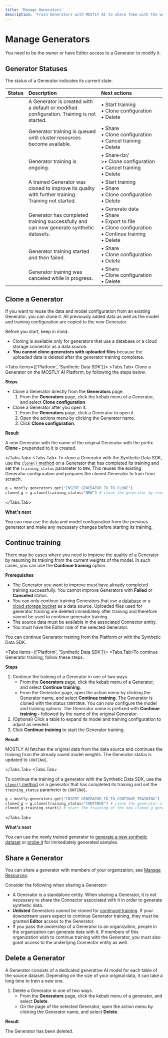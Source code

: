 ```yaml
---
title: 'Manage Generators'
description: 'Train Generators with MOSTLY AI to share them with the world, generate synthetic datasets, and more.'
---
```



# Manage Generators

You need to be the owner or have Editor access to a Generator to modify it.

## Generator Statuses

The status of a Generator indicates its current state.

| Status         | Description                                                                                        | Next actions                                                                                                         |
| :------------- | :------------------------------------------------------------------------------------------------- | :------------------------------------------------------------------------------------------------------------------- |
| <New />        | A Generator is created with a default or modified configuration. Training is not started.          | • Start training<br />• Clone configuration<br />• Delete                                                            |
| <Queued />     | Generator training is queued until cluster resources become available.                             | • Share<br />• Clone configuration<br />• Cancel training<br />• Delete                                              |
| <InProgress /> | Generator training is ongoing.                                                                     | • Share<br/ >•&nbsp;Clone&nbsp;configuration<br />•&nbsp;Cancel&nbsp;training<br />• Delete                          |
| <Continue />   | A trained Generator was cloned to improve its quality with further training. Training not started. | • Start&nbsp;training<br />• Share<br />• Clone configuration<br />• Delete                                          |
| <Ready />      | Generator has completed training successfully and can now generate synthetic datasets.             | • Generate data<br />• Share<br />• Export to file<br />• Clone configuration<br />• Continue training<br />• Delete |
| <Failed />     | Generator training started and then failed.                                                        | • Share<br />• Clone configuration<br />• Delete                                                                     |
| <Canceled />   | Generator training was canceled while in progress.                                                 | • Share<br />• Clone configuration<br />• Delete                                                                     |

## Clone a Generator

If you want to reuse the data and model configuration from an existing Generator, you can clone it. All previously added data as well as the model and training configuration are copied to the new Generator.

<Callout>
Before you start, keep in mind:

- Cloning is available only for generators that use a database or a cloud storage connector as a data source.
- **You cannot clone generators with uploaded files** because the uploaded data is deleted after the generator training completes.

</Callout>

<Tabs items={['Platform', 'Synthetic Data SDK']}>
<Tabs.Tab>
Clone a Generator on the MOSTLY AI Platform, by following the steps below.

**Steps**

- Clone a Generator directly from the **Generators** page.
  1. From the **Generators** page, click the kebab menu of a Generator, and select **Clone configuration**.
- Clone a Generator after you open it.
  1. From the **Generators** page, click a Generator to open it.
  2. Open the actions menu by clicking the Generator name.
  3. Click **Clone configuration**.

**Result**

A new Generator with the name of the original Generator with the prefix **Clone -** prepended to it is created.

</Tabs.Tab>
<Tabs.Tab>
To clone a Generator with the Synthetic Data SDK, use the [`clone()` method](https://mostly-ai.github.io/mostlyai/api_client/#mostlyai.sdk.domain.Generator.clone) on a Generator that has completed its training and set the `training_status` parameter to `NEW`. This reuses the existing Generator configuration and prepares the cloned Generator to train from scratch.

```python filename="python" copy
g = mostly.generators.get("INSERT_GENERATOR_ID_TO_CLONE")
cloned_g = g.clone(training_status="NEW") # clone the generator by reusing its data and model configuration and prepare for a new training
```

</Tabs.Tab>
</Tabs>

**What's next**

You can now use the data and model configuration from the previous generator and make any necessary changes before starting its training.

## Continue training

There may be cases where you need to improve the quality of a Generator by resuming its training from the current weights of the model. In such cases, you can use the **Continue training** option.

**Prerequisites**

- The Generator you want to improve must have already completed training successfully. You cannot improve Generators with **Failed** or **Canceled** status.
- You can only continue training Generators that use a [database](/connectors/create#database-connectors) or a [cloud storage bucket](/connectors/create#cloud-storage-connectors) as a data source. Uploaded files used for generator training are deleted immediately after training and therefore cannot be used to continue generator training.
- The source data must be available in the associated Connector entity.
- You must have the Editor role of the selected Generator.

You can continue Generator training from the Platform or with the Synthetic Data SDK.

<Tabs items={['Platform', 'Synthetic Data SDK']}>
<Tabs.Tab>To continue Generator training, follow these steps.

**Steps**

1. Continue the training of a Generator in one of two ways.
   - From the **Generators** page, click the kebab menu of a Generator, and select **Continue training**.
   - From the Generator page, open the action menu by clicking the Generator name, and select **Continue training**.
     The Generator is cloned with the status `CONTINUE`. You can now configure the model and training options. The Generator name is prefixed with **Continue training -** followed by the name of the original Generator.
2. (Optional) Click a table to expand its model and training configuration to adjust as needed.
3. Click **Continue training** to start the Generator training.

**Result**

MOSTLY AI fetches the original data from the data source and continues the training from the already saved model weights. The Generator status is updated to `CONTINUE`.

</Tabs.Tab>
<Tabs.Tab>

To continue the training of a generator with the Synthetic Data SDK, use the [`clone()` method](https://mostly-ai.github.io/mostlyai/api_client/#mostlyai.sdk.domain.Generator.clone) on a generator that has completed its training and set the `training_status` parameter to `CONTINUE`.

```python filename="python" copy
g = mostly.generators.get("INSERT_GENERATOR_ID_TO_CONTINUE_TRAINING")
cloned_g = g.clone(training_status="CONTINUE") # clone the generator along with its saved model weights
cloned_g.training.start() # start the training of the new cloned_g generator
```

</Tabs.Tab>
</Tabs>

**What's next**

You can use the newly trained generator to [generate a new synthetic dataset](/synthetic-datasets/generate) or [probe it](/generators/live-probing) for immediately generated samples.

## Share a Generator

You can share a generator with members of your organization, see [Manage Resources](../organizations/manage-resources.mdx#share-a-resource-with-an-organization).

Consider the following when sharing a Generator:

- A Generator is a standalone entity. When sharing a Generator, it is not necessary to share the Connector associated with it in order to generate synthetic data.
- **Unlisted** Generators cannot be cloned for [continued training](#continue-training). If your downstream users expect to continue Generator training, they must be granted **Editor** access to the Generator.
- If you pass the ownership of a Generator to an organization, people in the organization can generate data with it. If members of this organization wish to continue training with the Generator, you must also grant access to the underlying Connector entity as well.

## Delete a Generator

A Generator consists of a dedicated generative AI model for each table of the source dataset. Depending on the size of your original data, it can take a long time to train a new one.

1. Delete a Generator in one of two ways.
   - From the **Generators** page, click the kebab menu of a generator, and select **Delete**.
   - On the page of the selected Generator, open the action menu by clicking the Generator name, and select **Delete**.

**Result**

The Generator has been deleted.
